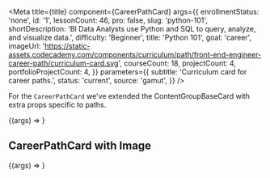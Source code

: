 
<Meta
  title={title}
  component={CareerPathCard}
  args={{
    enrollmentStatus: 'none',
    id: '1',
    lessonCount: 46,
    pro: false,
    slug: 'python-101',
    shortDescription:
      'BI Data Analysts use Python and SQL to query, analyze, and visualize data.',
    difficulty: 'Beginner',
    title: 'Python 101',
    goal: 'career',
    imageUrl:
      'https://static-assets.codecademy.com/components/curriculum/path/front-end-engineer-career-path/curriculum-card.svg',
    courseCount: 18,
    projectCount: 4,
    portfolioProjectCount: 4,
  }}
  parameters={{
    subtitle: 'Curriculum card for career paths.',
    status: 'current',
    source: 'gamut',
  }}
/>

For the `CareerPathCard` we've extended the <LinkTo kind="brand-labs-molecules-contentgroupbasecard">ContentGroupBaseCard</LinkTo> with extra props specific to paths.

<Canvas>
  <Story name="CareerPathCard">{(args) => <CareerPathCard {...args} />}</Story>
</Canvas>

<Props story="CareerPathCard" />

## CareerPathCard with Image

<Canvas>
  <Story name="CareerPathCard with Image">
    {(args) => <CareerPathCard {...args} isFullSize />}
  </Story>
</Canvas>
